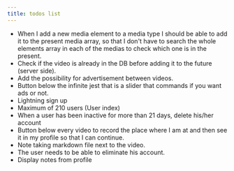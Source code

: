 ```yaml
---
title: todos list
---
```


- When I add a new media element to a media type I should be able to add it to the present media array, so that I don't have to search the whole elements array in each of the medias to check which one is in the present.
- Check if the video is already in the DB before adding it to the future (server side).
- Add the possibility for advertisement between videos.
- Button below the infinite jest that is a slider that commands if you want ads or not.
- Lightning sign up
- Maximum of 210 users (User index)
- When a user has been inactive for more than 21 days, delete his/her account
- Button below every video to record the place where I am at and then see it in my profile so that I can continue.
- Note taking markdown file next to the video.
- The user needs to be able to eliminate his account.
- Display notes from profile

